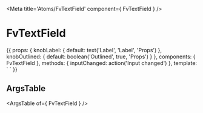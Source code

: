 
<Meta title='Atoms/FvTextField' component={ FvTextField } />

# FvTextField

<Canvas>
<Story name='Common' height='150px'>{{  props: {
    knobLabel: {
      default: text('Label', 'Label', 'Props')
    },
    knobOutlined: {
      default: boolean('Outlined', true, 'Props')
    }
  },
  components: { FvTextField },
  methods: {
    inputChanged: action('Input changed')
  },
  template: `<FvTextField
    :label="knobLabel"
    :outlined="knobOutlined"
    @input="inputChanged"
  >
  </FvTextField>`
}}</Story>
</Canvas>

## ArgsTable

<ArgsTable of={ FvTextField } />
